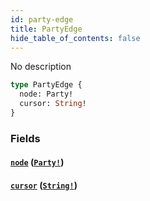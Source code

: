 ```yaml
---
id: party-edge
title: PartyEdge
hide_table_of_contents: false
---
```



No description

```graphql
type PartyEdge {
  node: Party!
  cursor: String!
}
```


### Fields

#### [`node`](#) ([`Party!`](/docs/mainnet/graphql/objects/party))




#### [`cursor`](#) ([`String!`](/docs/mainnet/graphql/scalars/string))






